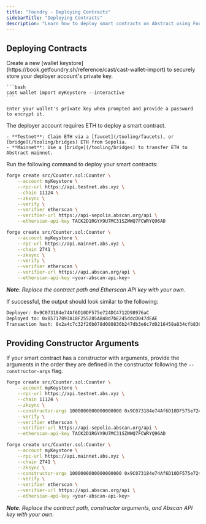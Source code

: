 ```yaml
---
title: "Foundry - Deploying Contracts"
sidebarTitle: "Deploying Contracts"
description: "Learn how to deploy smart contracts on Abstract using Foundry."
---
```


## Deploying Contracts

<Steps>
  <Step title="Add your deployer wallet's private key">
    Create a new [wallet keystore](https://book.getfoundry.sh/reference/cast/cast-wallet-import) to securely store your deployer account's private key.

    ```bash
    cast wallet import myKeystore --interactive
    ```

    Enter your wallet's private key when prompted and provide a password to encrypt it.

  </Step>

  <Step title="Get ETH in the deployer account">
    The deployer account requires ETH to deploy a smart contract.

    - **Testnet**: Claim ETH via a [faucet](/tooling/faucets), or
    [bridge](/tooling/bridges) ETH from Sepolia.
    - **Mainnet**: Use a [bridge](/tooling/bridges) to transfer ETH to Abstract mainnet.

  </Step>


  <Step title="Deploy your smart contract">

Run the following command to deploy your smart contracts:

<CodeGroup>

```bash Testnet
forge create src/Counter.sol:Counter \
    --account myKeystore \
    --rpc-url https://api.testnet.abs.xyz \
    --chain 11124 \
    --zksync \
    --verify \
    --verifier etherscan \
    --verifier-url https://api-sepolia.abscan.org/api \
    --etherscan-api-key TACK2D1RGYX9U7MC31SZWWQ7FCWRYQ96AD
```

```bash Mainnet
forge create src/Counter.sol:Counter \
    --account myKeystore \
    --rpc-url https://api.mainnet.abs.xyz \
    --chain 2741 \
    --zksync \
    --verify \
    --verifier etherscan \
    --verifier-url https://api.abscan.org/api \
    --etherscan-api-key <your-abscan-api-key>
```

</CodeGroup>

_**Note**: Replace the contract path and Etherscan API key with your own._

If successful, the output should look similar to the following:

```bash {2}
Deployer: 0x9C073184e74Af6D10DF575e724DC4712D98976aC
Deployed to: 0x85717893A18F255285AB48d7bE245ddcD047dEAE
Transaction hash: 0x2a4c7c32f26b078d080836b247db3e6c7d0216458a834cfb8362a2ac84e68d9f
```

  </Step>

</Steps>

## Providing Constructor Arguments

If your smart contract has a constructor with arguments, provide the arguments in the order they are defined in the constructor following the `--constructor-args` flag.

<CodeGroup>

```bash Testnet
forge create src/Counter.sol:Counter \
    --account myKeystore \
    --rpc-url https://api.testnet.abs.xyz \
    --chain 11124 \
    --zksync \
    --constructor-args 1000000000000000000 0x9C073184e74Af6D10DF575e724DC4712D98976aC \
    --verify \
    --verifier etherscan \
    --verifier-url https://api-sepolia.abscan.org/api \
    --etherscan-api-key TACK2D1RGYX9U7MC31SZWWQ7FCWRYQ96AD
```

```bash Mainnet
forge create src/Counter.sol:Counter \
    --account myKeystore \
    --rpc-url https://api.mainnet.abs.xyz \
    --chain 2741 \
    --zksync \
    --constructor-args 1000000000000000000 0x9C073184e74Af6D10DF575e724DC4712D98976aC \
    --verify \
    --verifier etherscan \
    --verifier-url https://api.abscan.org/api \
    --etherscan-api-key <your-abscan-api-key>
```

</CodeGroup>

_**Note**: Replace the contract path, constructor arguments, and Abscan API key with your own._

